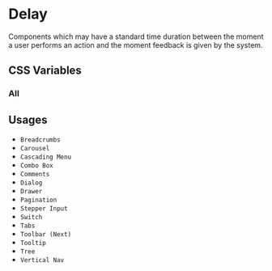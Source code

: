 
<Meta title="Documentation/Styles and Theming/Foundations/Delay" />

# Delay

Components which may have a standard time duration between the moment a user performs an action
and the moment feedback is given by the system.

## CSS Variables

### All

<Canvas>
  <Story name="All">
    <DocGrid>
      <NumberBlock number="100" cssVariable="--uitk-delay-instant" />
      <NumberBlock number="300" cssVariable="--uitk-delay-perceptible" />
      <NumberBlock number="1000" cssVariable="--uitk-delay-notable" />
      <NumberBlock number="1000" cssVariable="--uitk-delay-cutoff" />
    </DocGrid>
  </Story>
</Canvas>

## Usages

- `Breadcrumbs`
- `Carousel`
- `Cascading Menu`
- `Combo Box`
- `Comments`
- `Dialog`
- `Drawer`
- `Pagination`
- `Stepper Input`
- `Switch`
- `Tabs`
- `Toolbar (Next)`
- `Tooltip`
- `Tree`
- `Vertical Nav`
